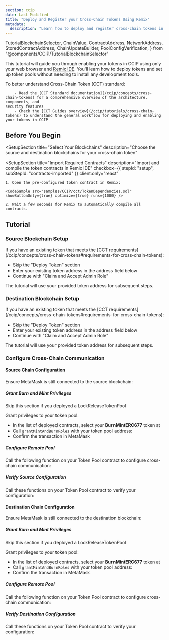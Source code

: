 ```yaml
---
section: ccip
date: Last Modified
title: "Deploy and Register your Cross-Chain Tokens Using Remix"
metadata:
  description: "Learn how to deploy and register cross-chain tokens in CCIP using Remix IDE and an EOA account. Step-by-step guide for configuring token pools and rate limits."
---
```


  TutorialBlockchainSelector,
  ChainValue,
  ContractAddress,
  NetworkAddress,
  StoredContractAddress,
  ChainUpdateBuilder,
  PoolConfigVerification,
} from "@components/CCIP/TutorialBlockchainSelector"

This tutorial will guide you through enabling your tokens in CCIP using only your web browser and [Remix IDE](https://remix.ethereum.org). You'll learn how to deploy tokens and set up token pools without needing to install any development tools.

<Aside type="note" title="Before You Start">
  To better understand Cross-Chain Token (CCT) standard:

        - Read the [CCT Standard documentation](/ccip/concepts/cross-chain-tokens) for a comprehensive overview of the architecture, components, and
    security features
        - Check the [CCT Guides overview](/ccip/tutorials/cross-chain-tokens) to understand the general workflow for deploying and enabling your tokens in CCIP

</Aside>

## Before You Begin

<PrerequisitesCard client:load />

<SetupSection
  title="Select Your Blockchains"
  description="Choose the source and destination blockchains for your cross-chain token"
>
  <TutorialBlockchainSelector client:load />
</SetupSection>

<SetupSection 
  title="Import Required Contracts"
  description="Import and compile the token contracts in Remix IDE"
  checkbox={{ 
    stepId: "setup", 
    subStepId: "contracts-imported"
  }}
  client:only="react"
>
    1. Open the pre-configured token contract in Remix:

    <CodeSample src="samples/CCIP/cct/TokenDependencies.sol" showButtonOnly={true} optimize={true} runs={1000} />

    2. Wait a few seconds for Remix to automatically compile all contracts.

</SetupSection>

## Tutorial

### Source Blockchain Setup

<Aside type="note" title="Already Have a Token?">
  If you have an existing token that meets the [CCT requirements](/ccip/concepts/cross-chain-tokens#requirements-for-cross-chain-tokens):

- Skip the "Deploy Token" section
- Enter your existing token address in the address field below
- Continue with "Claim and Accept Admin Role"

The tutorial will use your provided token address for subsequent steps.

</Aside>

<DeployTokenStep chain="source" client:only="react" />

<AdminSetupStep chain="source" client:only="react" />

<DeployPoolStep chain="source" client:only="react" />

<SetPoolStep chain="source" client:only="react" />

### Destination Blockchain Setup

<Aside type="note" title="Already Have a Token?">
  If you have an existing token that meets the [CCT requirements](/ccip/concepts/cross-chain-tokens#requirements-for-cross-chain-tokens):

- Skip the "Deploy Token" section
- Enter your existing token address in the address field below
- Continue with "Claim and Accept Admin Role"

The tutorial will use your provided token address for subsequent steps.

</Aside>

<DeployTokenStep chain="destination" client:only="react" />

<AdminSetupStep chain="destination" client:only="react" />

<DeployPoolStep chain="destination" client:only="react" />

<SetPoolStep chain="destination" client:only="react" />

### Configure Cross-Chain Communication

#### Source Chain Configuration

Ensure MetaMask is still connected to the source blockchain: <ChainValue type="source" bold required={false} client:load />

##### Grant Burn and Mint Privileges

<Aside type="note">Skip this section if you deployed a LockReleaseTokenPool</Aside>

Grant privileges to your token pool:

- In the list of deployed contracts, select your **BurnMintERC677** token at <StoredContractAddress type="token" chain="source" required={false} client:only="react" />
- Call `grantMintAndBurnRoles` with your token pool address: <StoredContractAddress type="tokenPool" chain="source" required={false} client:only="react" />
- Confirm the transaction in MetaMask

<StepCheckbox stepId="sourceConfig" subStepId="source-privileges" client:only="react" />

##### Configure Remote Pool

Call the following function on your Token Pool contract to configure cross-chain communication:

<ChainUpdateBuilderWrapper chain="source" client:load />

<StepCheckbox stepId="sourceConfig" subStepId="source-pool-config" client:only="react" />

##### Verify Source Configuration

Call these functions on your Token Pool contract to verify your configuration:

<PoolConfigVerification chain="source" client:load />

<StepCheckbox stepId="sourceConfig" subStepId="source-verification" client:only="react" />

#### Destination Chain Configuration

Ensure MetaMask is still connected to the destination blockchain: <ChainValue type="destination" bold required={false} client:load />

##### Grant Burn and Mint Privileges

<Aside type="note">Skip this section if you deployed a LockReleaseTokenPool</Aside>

Grant privileges to your token pool:

- In the list of deployed contracts, select your **BurnMintERC677** token at <StoredContractAddress type="token" chain="destination" required={false} client:only="react" />
- Call `grantMintAndBurnRoles` with your token pool address: <StoredContractAddress type="tokenPool" chain="destination" required={false} client:only="react" />
- Confirm the transaction in MetaMask

<StepCheckbox stepId="destConfig" subStepId="dest-privileges" client:only="react" />

##### Configure Remote Pool

Call the following function on your Token Pool contract to configure cross-chain communication:

<ChainUpdateBuilderWrapper chain="destination" client:load />

<StepCheckbox stepId="destConfig" subStepId="dest-pool-config" client:only="react" />

##### Verify Destination Configuration

Call these functions on your Token Pool contract to verify your configuration:

<PoolConfigVerification chain="destination" client:load />

<StepCheckbox stepId="destConfig" subStepId="dest-verification" client:only="react" />
